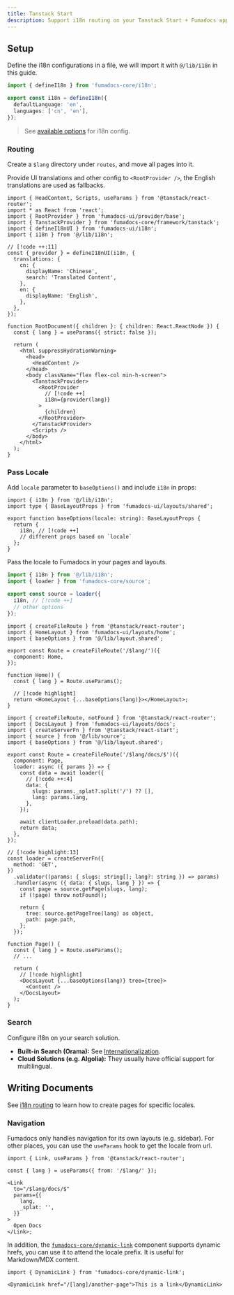 ```yaml
---
title: Tanstack Start
description: Support i18n routing on your Tanstack Start + Fumadocs app.
---
```


## Setup

Define the i18n configurations in a file, we will import it with `@/lib/i18n` in this guide.

```ts title="src/lib/i18n.ts"
import { defineI18n } from 'fumadocs-core/i18n';

export const i18n = defineI18n({
  defaultLanguage: 'en',
  languages: ['cn', 'en'],
});
```

> See [available options](/docs/headless/internationalization) for i18n config.

### Routing

Create a `$lang` directory under `routes`, and move all pages into it.

<Files>
  <Folder name="src/routes" defaultOpen>
    <Folder name="$lang" defaultOpen>
      <File name="index.tsx" />
      <File name="docs/$.tsx" />
    </Folder>
    <Folder name="api" defaultOpen>
      <File name="search.ts" />
    </Folder>
  </Folder>
</Files>

Provide UI translations and other config to `<RootProvider />`, the English translations are used as fallbacks.

```tsx title="src/routes/__root.tsx"
import { HeadContent, Scripts, useParams } from '@tanstack/react-router';
import * as React from 'react';
import { RootProvider } from 'fumadocs-ui/provider/base';
import { TanstackProvider } from 'fumadocs-core/framework/tanstack';
import { defineI18nUI } from 'fumadocs-ui/i18n';
import { i18n } from '@/lib/i18n';

// [!code ++:11]
const { provider } = defineI18nUI(i18n, {
  translations: {
    cn: {
      displayName: 'Chinese',
      search: 'Translated Content',
    },
    en: {
      displayName: 'English',
    },
  },
});

function RootDocument({ children }: { children: React.ReactNode }) {
  const { lang } = useParams({ strict: false });

  return (
    <html suppressHydrationWarning>
      <head>
        <HeadContent />
      </head>
      <body className="flex flex-col min-h-screen">
        <TanstackProvider>
          <RootProvider
            // [!code ++]
            i18n={provider(lang)}
          >
            {children}
          </RootProvider>
        </TanstackProvider>
        <Scripts />
      </body>
    </html>
  );
}
```

### Pass Locale

Add `locale` parameter to `baseOptions()` and include `i18n` in props:

```tsx title="src/lib/layout.shared.tsx"
import { i18n } from '@/lib/i18n';
import type { BaseLayoutProps } from 'fumadocs-ui/layouts/shared';

export function baseOptions(locale: string): BaseLayoutProps {
  return {
    i18n, // [!code ++]
    // different props based on `locale`
  };
}
```

Pass the locale to Fumadocs in your pages and layouts.

```ts tab="src/lib/source.ts"
import { i18n } from '@/lib/i18n';
import { loader } from 'fumadocs-core/source';

export const source = loader({
  i18n, // [!code ++]
  // other options
});
```

```tsx tab="Home Layout" title="src/routes/$lang/index.tsx"
import { createFileRoute } from '@tanstack/react-router';
import { HomeLayout } from 'fumadocs-ui/layouts/home';
import { baseOptions } from '@/lib/layout.shared';

export const Route = createFileRoute('/$lang/')({
  component: Home,
});

function Home() {
  const { lang } = Route.useParams();

  // [!code highlight]
  return <HomeLayout {...baseOptions(lang)}></HomeLayout>;
}
```

```tsx tab="Docs Page" title="src/routes/$lang/docs/$.tsx"
import { createFileRoute, notFound } from '@tanstack/react-router';
import { DocsLayout } from 'fumadocs-ui/layouts/docs';
import { createServerFn } from '@tanstack/react-start';
import { source } from '@/lib/source';
import { baseOptions } from '@/lib/layout.shared';

export const Route = createFileRoute('/$lang/docs/$')({
  component: Page,
  loader: async ({ params }) => {
    const data = await loader({
      // [!code ++:4]
      data: {
        slugs: params._splat?.split('/') ?? [],
        lang: params.lang,
      },
    });

    await clientLoader.preload(data.path);
    return data;
  },
});

// [!code highlight:13]
const loader = createServerFn({
  method: 'GET',
})
  .validator((params: { slugs: string[]; lang?: string }) => params)
  .handler(async ({ data: { slugs, lang } }) => {
    const page = source.getPage(slugs, lang);
    if (!page) throw notFound();

    return {
      tree: source.getPageTree(lang) as object,
      path: page.path,
    };
  });

function Page() {
  const { lang } = Route.useParams();
  // ...

  return (
    // [!code highlight]
    <DocsLayout {...baseOptions(lang)} tree={tree}>
      <Content />
    </DocsLayout>
  );
}
```

### Search

Configure i18n on your search solution.

- **Built-in Search (Orama):** See [Internationalization](/docs/headless/search/orama#internationalization).
- **Cloud Solutions (e.g. Algolia):** They usually have official support for multilingual.

## Writing Documents

See [i18n routing](/docs/ui/page-conventions#i18n-routing) to learn how to create pages for specific locales.

### Navigation

Fumadocs only handles navigation for its own layouts (e.g. sidebar).
For other places, you can use the `useParams` hook to get the locale from url.

```tsx
import { Link, useParams } from '@tanstack/react-router';

const { lang } = useParams({ from: '/$lang/' });

<Link
  to="/$lang/docs/$"
  params={{
    lang,
    _splat: '',
  }}
>
  Open Docs
</Link>;
```

In addition, the [`fumadocs-core/dynamic-link`](/docs/headless/components/link#dynamic-hrefs) component supports dynamic hrefs, you can use it to attend the locale prefix.
It is useful for Markdown/MDX content.

```mdx title="content.mdx"
import { DynamicLink } from 'fumadocs-core/dynamic-link';

<DynamicLink href="/[lang]/another-page">This is a link</DynamicLink>
```
